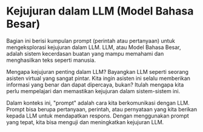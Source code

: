 
# Kejujuran dalam LLM (Model Bahasa Besar)


Bagian ini berisi kumpulan prompt (perintah atau pertanyaan) untuk mengeksplorasi kejujuran dalam LLM. LLM, atau Model Bahasa Besar, adalah sistem kecerdasan buatan yang mampu memahami dan menghasilkan teks seperti manusia.

Mengapa kejujuran penting dalam LLM? Bayangkan LLM seperti seorang asisten virtual yang sangat pintar. Kita ingin asisten ini selalu memberikan informasi yang benar dan dapat dipercaya, bukan? Itulah mengapa kita perlu mempelajari dan memastikan kejujuran dalam sistem-sistem ini.

Dalam konteks ini, "prompt" adalah cara kita berkomunikasi dengan LLM. Prompt bisa berupa pertanyaan, perintah, atau pernyataan yang kita berikan kepada LLM untuk mendapatkan respons. Dengan menggunakan prompt yang tepat, kita bisa menguji dan meningkatkan kejujuran LLM.

<ContentFileNames section="prompts/truthfulness" lang="en"/>
